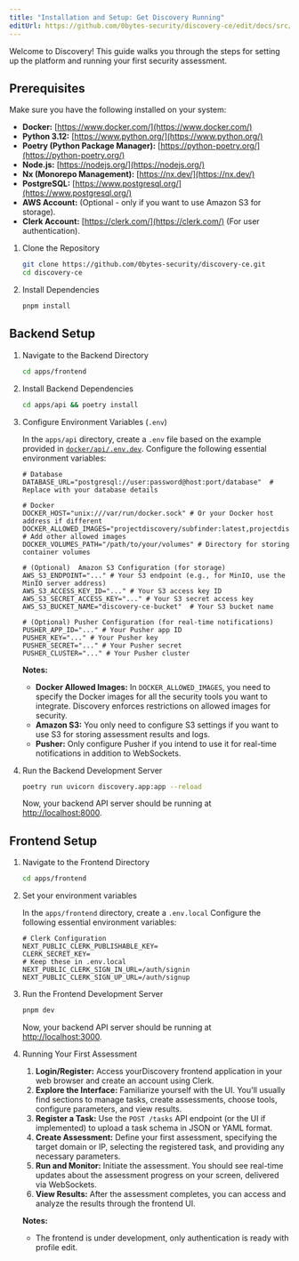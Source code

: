 ```yaml
---
title: "Installation and Setup: Get Discovery Running"
editUrl: https://github.com/0bytes-security/discovery-ce/edit/docs/src/content/docs/getting-started/installation.mdx
---
```


Welcome to Discovery!  This guide walks you through the steps for setting up the platform and running your first security assessment. 

## Prerequisites

Make sure you have the following installed on your system:

- **Docker:**  [https://www.docker.com/](https://www.docker.com/)
- **Python 3.12:** [https://www.python.org/](https://www.python.org/) 
- **Poetry (Python Package Manager):** [https://python-poetry.org/](https://python-poetry.org/)
- **Node.js:** [https://nodejs.org/](https://nodejs.org/)
- **Nx (Monorepo Management):** [https://nx.dev/](https://nx.dev/)
- **PostgreSQL:**  [https://www.postgresql.org/](https://www.postgresql.org/) 
- **AWS Account:** (Optional - only if you want to use Amazon S3 for storage).
- **Clerk Account:**  [https://clerk.com/](https://clerk.com/) (For user authentication).


1. Clone the Repository

    ```bash
    git clone https://github.com/0bytes-security/discovery-ce.git
    cd discovery-ce
    ```

2. Install Dependencies

    ```bash
    pnpm install
    ```

## Backend Setup

1. Navigate to the Backend Directory

    ```bash
    cd apps/frontend
    ```

2. Install Backend Dependencies

    ```bash
    cd apps/api && poetry install 
    ```

3. Configure Environment Variables (`.env`)

    In the `apps/api` directory, create a `.env` file based on the example provided in [`docker/api/.env.dev`](https://github.com/0bytes-security/discovery-ce/blob/main/docker/api/.env.dev). Configure the following essential environment variables:

    ```env
    # Database
    DATABASE_URL="postgresql://user:password@host:port/database"  # Replace with your database details 

    # Docker 
    DOCKER_HOST="unix:///var/run/docker.sock" # Or your Docker host address if different
    DOCKER_ALLOWED_IMAGES="projectdiscovery/subfinder:latest,projectdiscovery/httpx:latest,..." # Add other allowed images 
    DOCKER_VOLUMES_PATH="/path/to/your/volumes" # Directory for storing container volumes 

    # (Optional)  Amazon S3 Configuration (for storage)
    AWS_S3_ENDPOINT="..." # Your S3 endpoint (e.g., for MinIO, use the MinIO server address)
    AWS_S3_ACCESS_KEY_ID="..." # Your S3 access key ID
    AWS_S3_SECRET_ACCESS_KEY="..." # Your S3 secret access key
    AWS_S3_BUCKET_NAME="discovery-ce-bucket"  # Your S3 bucket name 

    # (Optional) Pusher Configuration (for real-time notifications)
    PUSHER_APP_ID="..." # Your Pusher app ID
    PUSHER_KEY="..." # Your Pusher key
    PUSHER_SECRET="..." # Your Pusher secret
    PUSHER_CLUSTER="..." # Your Pusher cluster

    ```

    **Notes:**
    - **Docker Allowed Images:** In `DOCKER_ALLOWED_IMAGES`, you need to specify the Docker images for all the security tools you want to integrate. Discovery enforces restrictions on allowed images for security.  
    - **Amazon S3:**  You only need to configure S3 settings if you want to use S3 for storing assessment results and logs.
    - **Pusher:** Only configure Pusher if you intend to use it for real-time notifications in addition to WebSockets.


4. Run the Backend Development Server

    ```bash
    poetry run uvicorn discovery.app:app --reload
    ```

    Now, your backend API server should be running at [http://localhost:8000](http://localhost:8000).

## Frontend Setup

1. Navigate to the Frontend Directory

    ```bash
    cd apps/frontend
    ```
2. Set your environment variables

    In the `apps/frontend` directory, create a `.env.local` Configure the following essential environment variables:

    ```env
    # Clerk Configuration
    NEXT_PUBLIC_CLERK_PUBLISHABLE_KEY=
    CLERK_SECRET_KEY=
    # Keep these in .env.local
    NEXT_PUBLIC_CLERK_SIGN_IN_URL=/auth/signin
    NEXT_PUBLIC_CLERK_SIGN_UP_URL=/auth/signup
    ```

3. Run the Frontend Development Server

    ```bash
    pnpm dev
    ```
    Now, your backend API server should be running at [http://localhost:3000](http://localhost:3000).

4. Running Your First Assessment 

    1. **Login/Register:** Access yourDiscovery frontend application in your web browser and create an account using Clerk.
    2. **Explore the Interface:** Familiarize yourself with the UI.  You'll usually find sections to manage tasks, create assessments, choose tools, configure parameters, and view results.
    3. **Register a Task:** Use the `POST /tasks` API endpoint (or the UI if implemented) to upload a task schema in JSON or YAML format.
    4. **Create Assessment:** Define your first assessment, specifying the target domain or IP, selecting the registered task, and providing any necessary parameters.
    5. **Run and Monitor:** Initiate the assessment.  You should see real-time updates about the assessment progress on your screen, delivered via WebSockets.
    6. **View Results:** After the assessment completes, you can access and analyze the results through the frontend UI.

    **Notes:**
    - The frontend is under development, only authentication is ready with profile edit.
    
